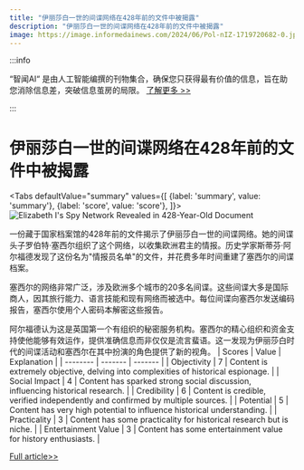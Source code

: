 ```yaml
---
title: "伊丽莎白一世的间谍网络在428年前的文件中被揭露"
description: "伊丽莎白一世的间谍网络在428年前的文件中被揭露"
image: https://image.informedainews.com/2024/06/Pol-nIZ-1719720682-0.jpg
---
```



:::info

“智闻AI“ 是由人工智能编撰的刊物集合，确保您只获得最有价值的信息，旨在助您消除信息差，突破信息茧房的局限。  [了解更多 >>](/)

:::

# 伊丽莎白一世的间谍网络在428年前的文件中被揭露


<Tabs
	defaultValue="summary"
	values={[
	{label: 'summary', value: 'summary'},
	{label: 'score', value: 'score'},
]}>
<TabItem value="summary">
<img
  src="https://image.informedainews.com/2024/06/Pol-nIZ-1719720682-0.jpg"
  alt="Elizabeth I's Spy Network Revealed in 428-Year-Old Document"
/>



一份藏于国家档案馆的428年前的文件揭示了伊丽莎白一世的间谍网络。她的间谍头子罗伯特·塞西尔组织了这个网络，以收集欧洲君主的情报。历史学家斯蒂芬·阿尔福德发现了这份名为"情报员名单"的文件，并花费多年时间重建了塞西尔的间谍档案。

塞西尔的网络非常广泛，涉及欧洲多个城市的20多名间谍。这些间谍大多是国际商人，因其旅行能力、语言技能和现有网络而被选中。每位间谍向塞西尔发送编码报告，塞西尔使用个人密码本解密这些报告。

阿尔福德认为这是英国第一个有组织的秘密服务机构。塞西尔的精心组织和资金支持使他能够有效运作，提供准确信息而非仅仅是流言蜚语。这一发现为伊丽莎白时代的间谍活动和塞西尔在其中扮演的角色提供了新的视角。
</TabItem>
<TabItem value="score">
	| Scores     | Value   | Explanation |
	| -------- | ------- | ------- |
	| Objectivity  | 7    | Content is extremely objective, delving into complexities of historical espionage.    |
	| Social Impact | 4     | Content has sparked strong social discussion, influencing historical research.    |
	| Credibility    | 6    | Content is credible, verified independently and confirmed by multiple sources.    |
	| Potential    | 5    | Content has very high potential to influence historical understanding.    |
	| Practicality    | 3    | Content has some practicality for historical research but is niche.    |
	| Entertainment Value    | 3    | Content has some entertainment value for history enthusiasts.    |
</TabItem>
</Tabs>

[Full article>>](https://www.theguardian.com/world/article/2024/jun/29/uncovered-428-year-old-secret-dossier-reveals-elizabeth-is-network-of-spies)
